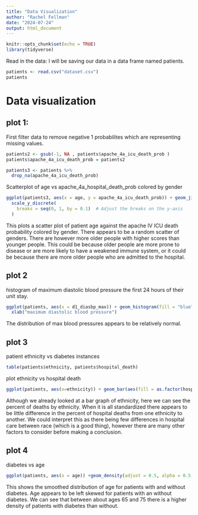 ```yaml
---
title: "Data Visualization"
author: "Rachel Fellman"
date: "2024-07-24"
output: html_document
---
```


```r
knitr::opts_chunk$set(echo = TRUE)
library(tidyverse)
```

Read in the data:
I will be saving our data in a data frame named patients.
```r
patients <- read.csv("dataset.csv")
patients
```

# Data visualization

##  plot 1:
First filter data to remove negative 1 probabilites which are representing missing values.
```r
patients2 <- gsub(-1, NA , patients$apache_4a_icu_death_prob )
patients$apache_4a_icu_death_prob = patients2

```


```r
patients3 <- patients %>% 
  drop_na(apache_4a_icu_death_prob)
```

Scatterplot of age vs apache_4a_hospital_death_prob colored by gender
```r
ggplot(patients3, aes(x = age, y = apache_4a_icu_death_prob)) + geom_jitter(aes(color = as.factor(gender)))+
  scale_y_discrete(
    breaks = seq(0, 1, by = 0.1)  # Adjust the breaks on the y-axis
  )
```

This plots a scatter plot of patient age against the apache IV ICU death probability colored by gender. There appears to be a random scatter of genders. There are however more older people with higher scores than younger people. This could be because older people are more prone to disease or are more likely to have a weakened immune system, or it could be because there are more older people who are admitted to the hospital.


## plot 2

histogram of  maximum diastolic blood pressure the first 24 hours of their unit stay.
```r
ggplot(patients, aes(x = d1_diasbp_max)) + geom_histogram(fill = "blue") +
  xlab("maximum diastolic blood pressure")
```
The distribution of max blood pressures appears to be relatively normal.


## plot 3

patient ethnicity vs diabetes instances
```r
table(patients$ethnicity, patients$hospital_death)
```

plot ethnicity vs hospital death

```r
ggplot(patients, aes(x=ethnicity)) + geom_bar(aes(fill = as.factor(hospital_death)), position = "fill")
```
Although we already looked at a bar graph of ethnicity, here we can see the percent of deaths by ethnicity. When it is all standardized there appears to be little difference in the percent of hospital deaths from one ethnicity to another. We could interpret this as there being few differences in hospital care between race (which is a good thing), however there are many other factors to consider before making a conclusion.


## plot 4
diabetes vs age


```r
ggplot(patients, aes(x = age)) +geom_density(adjust = 0.5, alpha = 0.5, aes(fill = as.factor(diabetes_mellitus)))
```

This shows the smoothed distribution of age for patients with and without diabetes. Age appears to be left skewed for patients with an without diabetes. We can see that between about ages 65 and 75 there is a higher density of patients with diabetes than without. 
